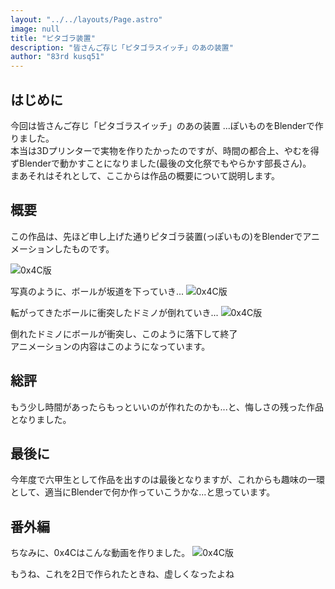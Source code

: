 ```yaml
---
layout: "../../layouts/Page.astro"
image: null
title: "ピタゴラ装置"
description: "皆さんご存じ「ピタゴラスイッチ」のあの装置"
author: "83rd kusq51"
---
```

## はじめに
今回は皆さんご存じ「ピタゴラスイッチ」のあの装置
...ぽいものをBlenderで作りました。<br/>
本当は3Dプリンターで実物を作りたかったのですが、時間の都合上、やむを得ずBlenderで動かすことになりました(最後の文化祭でもやらかす部長さん)。<br/>
まあそれはそれとして、ここからは作品の概要について説明します。
## 概要
この作品は、先ほど申し上げた通りピタゴラ装置(っぽいもの)をBlenderでアニメーションしたものです。

![0x4C版](/img/Pythagoras/1.png)

写真のように、ボールが坂道を下っていき...
![0x4C版](/img/Pythagoras/2.png)

転がってきたボールに衝突したドミノが倒れていき...
![0x4C版](/img/Pythagoras/3.png)

倒れたドミノにボールが衝突し、このように落下して終了<br/>
アニメーションの内容はこのようになっています。
## 総評
もう少し時間があったらもっといいのが作れたのかも...と、悔しさの残った作品となりました。
## 最後に
今年度で六甲生として作品を出すのは最後となりますが、これからも趣味の一環として、適当にBlenderで何か作っていこうかな...と思っています。

## 番外編
ちなみに、0x4Cはこんな動画を作りました。
![0x4C版](/img/Pythagoras/pythagoras_0x4c.avif)

もうね、これを2日で作られたときね、虚しくなったよね